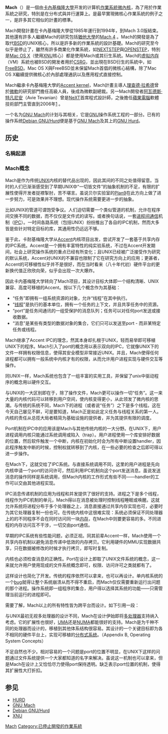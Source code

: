 {{otheruses|马赫 (消歧义)}}
{{Multiple issues|
{{Unreferenced|time=2018-08-26T15:52:09+00:00}}
{{Rough translation|time=2021-07-03T10:32:27+00:00}}
}}
{{noteTA
|G1=IT
}}
{{Infobox Software
|name = Mach
|logo =
|screenshot =
|caption =
|collapsible =
|author = [[卡內基梅隆大學|卡內基梅隆大學]]
|developer =
|released = <!-- {{Start date|YYYY|MM|DD}} -->
|discontinued =
|latest release version = 3.0
|latest release date = <!-- {{Start date and age|YYYY|MM|DD}} -->
|latest preview version =
|latest preview date = <!-- {{Start date and age|YYYY|MM|DD}} -->
|frequently updated =
|programming language =
|operating system =
|platform =
|size =
|language =
|status =
|genre = [[内核|内核]]
|license =
|website = http://www-2.cs.cmu.edu/afs/cs/project/mach/public/www/mach.html
}}
'''Mach'''（{{IPA-all|mʌk}}）是一個由[[卡內基梅隆大學|卡內基梅隆大學]]开发的计算机[[作業系統|作業系統]][[微內核|微內核]]，為了用於作業系統之研究，特別是在分布式與并行運算上。是最早實現微核心作業系統的例子之一，是許多其它相似的計畫的標準。

Mach開發計畫在卡內基梅隆大學從1985年運行到1994年，到Mach 3.0版結束。其他還有許多人繼續Mach的研究包括[[猶他大學|猶他大學]]的[http://www.cs.utah.edu/flux/mach4/html/Mach4-proj.html Mach 4] {{Wayback|url=http://www.cs.utah.edu/flux/mach4/html/Mach4-proj.html |date=20170923185023 }}。Mach的開發是為了取代[[Berkeley_Software_Distribution|BSD]]的UNIX核心，所以是許多新的作業系統的設計基礎。Mach的研究至今似乎是停止了，雖然有許多商業化作業系統，如[[NEXTSTEP|NEXTSTEP]]與[[OPENSTEP|OPENSTEP]]，特別是[[Mac_OS_X|Mac OS X]]（使用[[XNU|XNU]]核心）都是使用Mach或其衍生系統。Mach的[[虚拟内存|虚拟内存]]（VM）系統也被BSD的開发者用於[[CSRG|CSRG]]，並出現在BSD衍生的系統中，如[[FreeBSD|FreeBSD]]。Mac OS X與FreeBSD並未保留Mach首倡的微核心結構，除了Mac OS X繼續提供微核心於內部處理通訊以及應用程式直接控制。

Mach繼承卡內基梅隆大學的[[Accent_kernel|Accent kernel]]，Mach計畫主導人[[理查德·拉希德|理查德·拉希德]]曾於[[微軟|微軟]]的研究部門擔任高級人員，後成為微軟副總裁。另一Mach開發者[[阿瓦德斯·特凡尼安|阿瓦德斯·特凡尼安]]（Avie Tevanian）曾是[[NeXT|NeXT]]首席程式設計師，之後擔任[[蘋果電腦|蘋果電腦]]軟體技術部門主管直到2006年[http://sfgate.com/cgi-bin/blogs/sfgate/sso_detail?blogid=19&entry_id=3821] {{Wayback|url=http://sfgate.com/cgi-bin/blogs/sfgate/sso_detail?blogid=19&entry_id=3821 |date=20060412132522 }} 。

一个名为[[GNU_Mach|GNU Mach]]的计划与其相关，它是[[GNU|GNU]]操作系统工程的一部分。已有的操作系统[[Debian_GNU/Hurd|Debian GNU/Hurd]]便是基于[[GNU_Mach|GNU Mach]]及其上的[[GNU_Hurd|GNU Hurd]]。

== 历史 ==
===名稱起源===
=== Mach概念 ===
Mach是作为传统[[UNIX|UNIX]]内核的替代品出现的，因此其间的不同之处值得留意。当时的人们已渐渐感受到了早期UNIX中“一切皆文件”的抽象机制的不足，有限的扩展性使得开发者捉襟掣肘，苦不堪言。虽说贝尔实验室的[[Plan9|Plan9]]在此方向上做了进一步努力，可是效果并不理想。现代操作系统需要更进一步的抽象。

比如UNIX的管道可谓饱受争议。人们迫切需要一个类似管道的机制，允许在程序间交换不同的数据，而不仅仅是文件式的读写。或者换句话说，一套[[进程间通信|进程间通信]]机制（[[IPC|IPC]]）。一时间各路系统（包括UNIX）纷纷推出了各自的IPC机制，然而大多皆是些针对特定目标的库，其通用性仍远远不够。

鉴于此，卡耐基梅隆大学从[[Accent|Accent]]内核项目出发，尝试开发了一套基于共享内存的IPC系统。Accent是一个拥有丰富特性的纯实验系统，不过在Accent开发期间，社会上研究操作系统的重点已经有所变化；且UNIX已经被广泛接受作为研究的默认系统，Accent对UNIX的不兼容也限制了它在研究方向上的应用；更甚者，Accent的可移植性似乎并不是很好，而在当时看来（八十年代初）硬件平台的更新换代值正欣欣向荣，似乎会出现一次大爆炸。

因此卡内基梅隆大学转向了Mach项目，其设计目标大体即一个结构清晰、UNIX兼容、高度可移植的Accent。按以下几个概念作为其基础：

* “任务”即拥有一组系统资源的对象，允许“线程”在其中执行。
* “[[线程|线程]]”是执行的基本单位，拥有一个任务的上下文，并且共享任务中的资源。
* “port”是任务间通讯的一组受保护的消息队列；任务可以对任何port发送或接收数据。
* “消息”是某些有类型的数据对象的集合，它们只可以发送至port - 而非某特定任务或线程。

Mach继承了Accent IPC的理念，然其本身却扎根于UNIX，轻而易举即可移植UNIX下的程序。Mach引入了port的概念用以表示双向的IPC，它就像UNIX下的文件一样拥有权限信息，使得其安全模型非常接近UNIX。并且，Mach使得任何进程都可以拥有一般系统中内核才有的权限，从而允许用户进程实现与硬件交互等操作。

同UNIX一样，Mach系统也包含了一组丰富的实用工具，并保留了unix中驱动程序的概念用以硬件交互。

与UNIX的一大区别即在于，除了操作文件，Mach更可以操作一切“任务”。这一来大量的内核代码可以转移到用户空间，使内核变得更小，从此领发了微内核的思潮。与传统的系统不同，Mach下的进程（或者说“任务”）之下是多个线程。这在今天自己屡见不鲜，可是要知道，Mach正是如此定义任务与线程关系的第一人。内核的责任从总揽大局者精简为基础设施的提供者，并为其提供有限的调度。

Port机制在IPC中的应用该是Mach与其他传统内核的一大分野。在UNIX下，用户进程调用内核只能通过系统调用或陷入（trap）。用户进程使用一个库安排好数据的位置，然后软件触发一个中断，内核在初始化时会为所有中断设置handler，因此程序触发中断的时候，控制权就转移到了内核，在一些必要的检查之后即可得以进一步操作。

在Mach下，这就交给了IPC系统。与直接系统调用不同，这里的用户进程是先向内核申请一个port的访问许可，然后利用IPC机制向这个port发送消息。虽说发送消息的操作同样是系统调用，但Mach内核的工作形式有些不同——handler的工作可以交由其他进程实现。

IPC消息传递机制的应用为线程和并发提供了很好的支持。进程之下是多个线程，线程作为IPC机制的单元，Mach得以在消息被处理时控制线程睡眠或唤醒。这就允许系统将进程分布于多个处理器之上，消息直接通过共享内存实现也可，必要时为其它处理器复制一份也可。在传统内核中这很难实现：系统必须保证不同处理器上的的不同程序不会在同时访问同一块[[内存|内存]]，在Mach中则要更容易的多。不同进程的内存访问互不干涉，一切交由port通信。

早期的IPC系统有些性能问题，必须正视。同其前辈Accent一样，Mach使用一个共享内存机制以避免消息传递中低效的内存拷贝。它利用硬件的MMU实现数据共享，只在数据被修改的时候才执行拷贝，即写时复制。

内核也必须检查消息的正确性。Port在设计上即取了UNIX文件系统的概念，这一来就允许用户使用现成的文件系统概念即可，权限、访问许可之类就都有了。

这样设计也简化了开发。传统的程序依然可以拿来，也可以再设计。单内核系统的一个[[bug|bug]]就得让整个系统崩溃从而不得不重启，而Mach仅仅需要重新运行出问题的那个进程。操作系统即一组程序的集合，用户得以选择其系统的功能——只需管理当前运行的进程即可。

需要了解，Mach以上的所有特性皆为跨平台而设计。如下引用一段：

与UNIX最初无视多处理器的设计不同，Mach在设计伊始即将[[多处理器|多处理器]]支持纳入考虑。它的扩展性也很好，[[UMA|UMA]]还是[[NUMA|NUMA]]都能很好的支持。Mach是为千种不同的处理器而设计的，移植到其他体系结构很容易。其设计的一个关键目标即为各不相同的硬件平台上，实现可移植的[[分布式系统|分布式系统]]。（Appendix B, Operating System Concepts）

不足自然也不少。相对容易的一个问题是port的位置不明显，在UNIX下这样的问题通过文件系统提供一个大家都知道的名字来解决。虽说这一机制也可以拿来，但是Mach在设计上又恰恰尽力使得port保持透明。缺乏表示port位置的机制，使得其扩展性大打折扣。

== 参见 ==

* [[HURD|HURD]]
* [[GNU_Mach|GNU Mach]]
* [[Debian_GNU/Hurd|Debian GNU/Hurd]]
* [[XNU|XNU]]

[[Category:Mach|]]
[[Category:已停止開發的作業系統|Category:已停止開發的作業系統]]